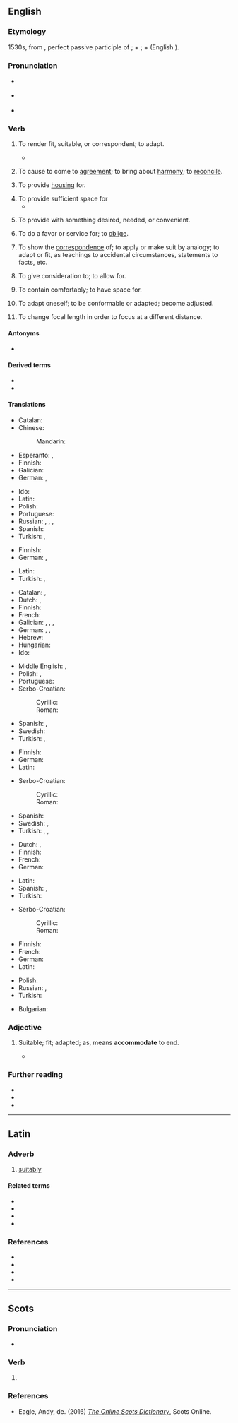==English==

===Etymology===
{{root|en|ine-pro|*med-}}
1530s, from {{der|en|la|accommodatus|accommodātus}}, perfect passive participle of {{m|la|accommodo|accommodō}}; {{m|la|ad}} + {{m|la|commodō||make fit, help}}; {{m|la|com-}} + {{m|la|modus||measure, proportion}} (English {{m|en|mode}}).

===Pronunciation===
* {{a|UK}} {{IPA|en|/əˈkɒməˌdeɪt/|[əˈkʰɒməˌdeɪt]}}
* {{a|US}} {{IPA|en|/əˈkɑməˌdeɪt/|[əˈkʰɑməˌdeɪt]}}
* {{audio|en|en-us-accommodate.ogg|Audio (US)}}

===Verb===
{{en-verb}}

# {{lb|en|transitive|often|reflexive}} To render fit, suitable, or correspondent; to adapt.
#: {{syn|en|adapt|conform|adjust|arrange|suit}}
#: {{ux|en|to '''accommodate''' ourselves to circumstances}}
#* {{RQ:Spectator|VII|475|June 18 1712|page=15|text=IT is an old Obſervation, which has been made of Politicians who would rather ingratiate themſelves with their Sovereign, than promote his real Service, that they '''accommodate''' their Counſels to his Inclinations, and adviſe him to ſuch Actions only as his Heart is naturally ſet upon.}}
# {{lb|en|transitive}} To cause to come to [[agreement]]; to bring about [[harmony]]; to [[reconcile]].
#: {{syn|en|reconcile}}
#: {{ux|en|to '''accommodate''' differences}}
# {{lb|en|transitive}} To provide [[housing]] for.
#: {{ux|en|to '''accommodate''' an old friend for a week}}
# To provide sufficient space for
#* {{quote-journal|en|date=2020 December 2|author=Paul Bigland|title=My weirdest and wackiest Rover yet|journal=Rail|pages=67-68|text=My next stop is Oxford, which has also grown with the addition of new platforms to '''accommodate''' the Chiltern Railways service to London via [[Bicester]] - although, short sightedly, the planned electrification from Paddington was canned.}}
# {{lb|en|transitive}} To provide with something desired, needed, or convenient.
#: {{ux|en|to '''accommodate''' a friend with a loan}}
# {{lb|en|transitive}} To do a favor or service for; to [[oblige]].
#: {{syn|en|oblige}}
# {{lb|en|transitive}} To show the [[correspondence]] of; to apply or make suit by analogy; to adapt or fit, as teachings to accidental circumstances, statements to facts, etc.
#: {{ux|en|to '''accommodate''' prophecy to events}}
# {{lb|en|transitive}} To give consideration to; to allow for.
# {{lb|en|transitive}} To contain comfortably; to have space for.
#: {{ux|en|This venue '''accommodates''' three hundred people.}}
# {{lb|en|intransitive|rare}} To adapt oneself; to be conformable or adapted; become adjusted.
# {{lb|en|intransitive|of an eye}} To change focal length in order to focus at a different distance.

====Antonyms====
* {{l|en|discommodate}} {{qualifier|obsolete}}

====Derived terms====
* {{l|en|overaccommodate}}
* {{l|en|underaccommodate}}

====Translations====
{{trans-top|to render fit or suitable}}
* Catalan: {{t+|ca|acomodar}}
* Chinese:
*: Mandarin: {{t+|cmn|容纳|tr=róng nà|sc=Hani}}
* Esperanto: {{t+|eo|akomodi}}, {{t|eo|alfari}}
* Finnish: {{t+|fi|sopeuttaa}}
* Galician: {{t|gl|acomodar}}
* German: {{t+|de|machen}}, {{t+|de|endigen}}
{{trans-mid}}
* Ido: {{t+|io|aptigar}}
* Latin: {{t+|la|accommodo}}
* Polish: {{t+|pl|akomodować|impf}}
* Portuguese: {{t+|pt|acomodar}}
* Russian: {{t+|ru|приспоса́бливать|impf}}, {{t+|ru|приспосо́бить|pf}}, {{t+|ru|подгоня́ть|impf}}, {{t+|ru|подогна́ть|pf}}
* Spanish: {{t+|es|acomodar}}
* Turkish: {{t|tr|uyum sağlamak}}, {{t+|tr|düzenlemek}}
{{trans-bottom}}

{{trans-top|to cause to come into agreement}}
* Finnish: {{t+|fi|sovitella}}
* German: {{t|de|in Übereinstimmung bringen}}, {{t+|de|anpassen}}
{{trans-mid}}
* Latin: {{t|la|excipio}}
* Turkish: {{qualifier|law}} {{t-check|tr|[[birbirine]] [[uygun]] [[kılmak]]}} <!-- was "[[birbirine]] [[uygun]] [[kılmak]]" - assumed sum-of-parts; if an idiom, remove the wikilinks to the individual words. see [[User:Kephir/gadgets/xte#Translation_fixing]] -->, {{t+check|tr|uydurmak}}
{{trans-bottom}}

{{trans-top|to provide housing for}}
* Catalan: {{t+|ca|acollir}}, {{t+|ca|allotjar}}
* Dutch: {{t+|nl|onderbrengen}}, {{t+|nl|herbergen}}
* Finnish: {{t+|fi|majoittaa}}
* French: {{t+|fr|héberger}}
* Galician: {{t|gl|acomodar}}, {{t+|gl|albergar}}, {{t+|gl|acoller}}, {{t+|gl|apousentar}}
* German: {{t+|de|unterbringen}}, {{t+|de|beherbergen}}, {{t+|de|einquartieren}}
* Hebrew: {{t+|he|אִכְסֵן|tr=ichsén}}
* Hungarian: {{t+|hu|befogad}}
* Ido: {{t+|io|gastigar}}
{{trans-mid}}
* Middle English: {{t|enm|herberwen}}, {{t|enm|housen}}
* Polish: {{t+|pl|nocować|impf}}, {{t+|pl|przenocować|pf}}
* Portuguese: {{t+|pt|acomodar}}
* Serbo-Croatian:
*: Cyrillic: {{t|sh|смје́штати|impf}}
*: Roman: {{t+|sh|smjéštati|impf}}
* Spanish: {{t+|es|acoger}}, {{t+|es|albergar}}
* Swedish: {{t+|sv|hysa}}
* Turkish: {{t-check|tr|[[kalacak]] [[yer]] [[sağlamak]]}} <!-- was "[[kalacak]] [[yer]] [[sağlamak]]" - assumed sum-of-parts; if an idiom, remove the wikilinks to the individual words. see [[User:Kephir/gadgets/xte#Translation_fixing]] -->, {{t-check|tr|[[kalacak]] [[yer]] [[vermek]]}} <!-- was "[[kalacak]] [[yer]] [[vermek]]" - assumed sum-of-parts; if an idiom, remove the wikilinks to the individual words. see [[User:Kephir/gadgets/xte#Translation_fixing]] -->
{{trans-bottom}}

{{trans-top|to provide with something desired}}
* Finnish: {{t+|fi|tarjota}}
* German: {{t+|de|einrichten}}
* Latin: {{t|la|excipio}}
{{trans-mid}}
* Serbo-Croatian:
*: Cyrillic: {{t|sh|осигура́вати|impf}}
*: Roman: {{t+|sh|osigurávati|impf}}
* Spanish: {{t+|es|satisfacer}}
* Swedish: {{t+|sv|förse}}, {{t+|sv|tillgodose}}
* Turkish: {{t+|tr|düzenlemek}}, {{t+|tr|tanzim etmek}}, {{t+|tr|yerleştirmek}}
{{trans-bottom}}

{{trans-top|to do a favor or service for}}
{{trans-mid}}
{{trans-bottom}}

{{trans-top|to show the correspondence of; adapt to fit}}
* Dutch: {{t+|nl|aanpassen}}, {{t+|nl|accommoderen}}
* Finnish: {{t+|fi|sopeutua}}
* French: {{t+|fr|accommoder}}
* German: {{t+|de|anpassen}}
{{trans-mid}}
* Latin: {{t|la|excipio}}
* Spanish: {{t+|es|acomodar}}, {{t+|es|adaptar}}
* Turkish: {{t+|tr|uydurmak}}
{{trans-bottom}}

{{trans-top|to give consideration to}}
{{trans-mid}}
{{trans-bottom}}

{{trans-top|to contain comfortably; have space for}}
{{trans-mid}}
* Serbo-Croatian:
*: Cyrillic: {{t|sh|при́мати|impf}}
*: Roman: {{t+|sh|prímati|impf}}
{{trans-bottom}}

{{trans-top|rare: to adapt oneself}}
* Finnish: {{t+|fi|sopeutua}}
* French: {{t|fr|[[s']][[accommoder]]}}
* German: {{t+|de|anpassen}}
* Latin: {{t|la|excipio}}
{{trans-mid}}
* Polish: {{t|pl|[[akomodować|akomodować się]]|impf|pf}}
* Russian: {{t+|ru|приспоса́бливаться|impf}}, {{t+|ru|приспосо́биться|pf}}
* Turkish: {{t+|tr|alışmak}}
{{trans-bottom}}

{{checktrans-top}}
* Bulgarian: {{t+check|bg|приспособявам|sc=Cyrl}}
{{trans-mid}}
{{trans-bottom}}

===Adjective===
{{en-adj}}

# {{lb|en|obsolete}} Suitable; fit; adapted; as, means '''accommodate''' to end.
#* {{quote-book|en|year=a. 1671|author={{w|John Tillotson}}|title=Sermons Preach’d Upon Several Occaſions|location=London|publisher=A.M.|page=181|pageurl=https://books.google.com/books?id=JQ371CT_CBwC&pg=PA181|passage=God did not primarily intend to appoint this way of Worſhip, and to impoſe it upon them as that which was moſt proper and agreeable to him ; but that he condeſcended to it, as moſt '''accommodate''' to their preſent ſtate and inclination.}}

===Further reading===
* {{R:OneLook}}
* {{R:Webster 1913}}
* {{R:DSL}}
{{Webster 1913}}

----

==Latin==

===Adverb===
{{la-adv|accommodātē}}

# [[suitably]]

====Related terms====
* {{l|la|accommodātiō}}
* {{l|la|accommodātus}}
* {{l|la|accommodō}}
* {{l|la|accommodus}}

===References===
* {{R:L&S}}
* {{R:Elementary Lewis}}
* {{R:Gaffiot}}
* {{R:M&A}}

----

==Scots==

===Pronunciation===
* {{IPA|sco|[əˈkɔmədet]}}

===Verb===
{{sco-verb|accommodates|accommodatin|accomodatit|accommodat}}

# {{l|en|accommodate}}

===References===
* Eagle, Andy, de. (2016) ''[http://scots-online.org/dictionary/index.asp The Online Scots Dictionary]'', Scots Online.